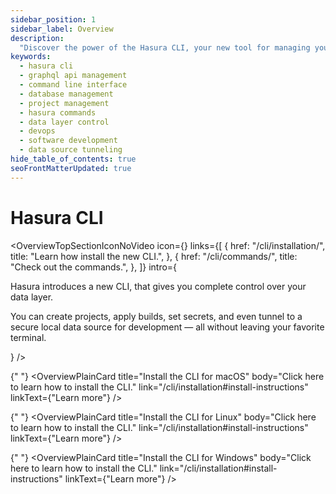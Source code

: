 ```yaml
---
sidebar_position: 1
sidebar_label: Overview
description:
  "Discover the power of the Hasura CLI, your new tool for managing your Hasura projects directly from your terminal."
keywords:
  - hasura cli
  - graphql api management
  - command line interface
  - database management
  - project management
  - hasura commands
  - data layer control
  - devops
  - software development
  - data source tunneling
hide_table_of_contents: true
seoFrontMatterUpdated: true
---
```



# Hasura CLI

<OverviewTopSectionIconNoVideo
  icon={<Icon />}
  links={[
    {
      href: "/cli/installation/",
      title: "Learn how install the new CLI.",
    },
    {
      href: "/cli/commands/",
      title: "Check out the commands.",
    },
  ]}
  intro={
    <div>
      <p>Hasura introduces a new CLI, that gives you complete control over your data layer.</p>
      <p>
        You can create projects, apply builds, set secrets, and even tunnel to a secure local data source for
        development — all without leaving your favorite terminal.
      </p>
    </div>
  }
/>

<div className="overview-gallery card-wrapper">

{" "}
<OverviewPlainCard
  title="Install the CLI for macOS"
  body="Click here to learn how to install the CLI."
  link="/cli/installation#install-instructions"
  linkText={"Learn more"}
/>

{" "}
<OverviewPlainCard
  title="Install the CLI for Linux"
  body="Click here to learn how to install the CLI."
  link="/cli/installation#install-instructions"
  linkText={"Learn more"}
/>

{" "}
<OverviewPlainCard
  title="Install the CLI for Windows"
  body="Click here to learn how to install the CLI."
  link="/cli/installation#install-instructions"
  linkText={"Learn more"}
/>

</div>
